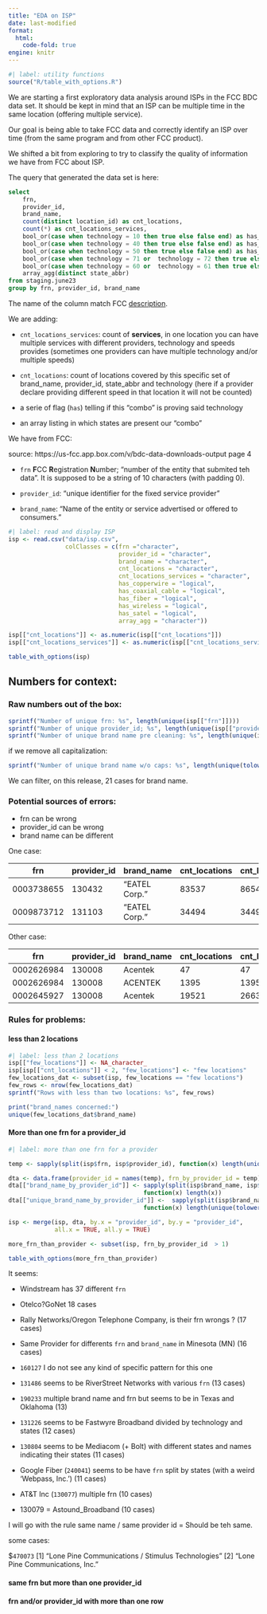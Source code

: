 ```yaml
---
title: "EDA on ISP"
date: last-modified
format: 
  html:
    code-fold: true
engine: knitr
---
```


```r
#| label: utility functions
source("R/table_with_options.R")
```

We are starting a first exploratory data analysis around ISPs in the FCC BDC data set. It should be kept in mind that an ISP can be multiple time in the same location (offering multiple service).

Our goal is being able to take FCC data and correctly identify an ISP over time (from the same program and from other FCC product).

We shifted a bit from exploring to try to classify the quality of information we have from FCC about ISP.

The query that generated the data set is here: 

```SQL
select 
    frn,
    provider_id,
    brand_name,
    count(distinct location_id) as cnt_locations,
    count(*) as cnt_locations_services,
    bool_or(case when technology = 10 then true else false end) as has_copperwire,
    bool_or(case when technology = 40 then true else false end) as has_coaxial_cable,
    bool_or(case when technology = 50 then true else false end) as has_fiber,	
    bool_or(case when technology = 71 or  technology = 72 then true else false end) as has_wireless,
    bool_or(case when technology = 60 or  technology = 61 then true else false end) as has_satel,
    array_agg(distinct state_abbr)
from staging.june23
group by frn, provider_id, brand_name
```

The name of the column match FCC [description](https://us-fcc.app.box.com/v/bdc-data-downloads-output). 

We are adding: 

-  `cnt_locations_services`: count of **services**, in one location you can have multiple services with different providers, technology and speeds provides (sometimes one providers can have multiple technology and/or multiple speeds) 

- `cnt_locations`: count of locations covered by this specific set of brand_name, provider_id, state_abbr and technology (here if a provider declare providing different speed in that location it will not be counted) 

- a serie of flag (`has`) telling if this "combo" is proving said technology

- an array listing in which states are present our "combo"

We have from FCC: 

:::{.aside}
source: https://us-fcc.app.box.com/v/bdc-data-downloads-output page 4
:::

- `frn` **F**CC **R**egistration **N**umber; "number of the entity that submited teh data". It is supposed to be a string of 10 characters (with padding 0). 

- `provider_id`: "unique identifier for the fixed service provider"

- `brand_name`: "Name of the entity or service advertised or offered to consumers."

```r
#| label: read and display ISP  
isp <- read.csv("data/isp.csv",
                colClasses = c(frn ="character",
                               provider_id = "character",
                               brand_name = "character",
                               cnt_locations = "character",
                               cnt_locations_services = "character",
                               has_copperwire = "logical",
                               has_coaxial_cable = "logical",
                               has_fiber = "logical",
                               has_wireless = "logical",
                               has_satel = "logical",
                               array_agg = "character"))

isp[["cnt_locations"]] <- as.numeric(isp[["cnt_locations"]])                               
isp[["cnt_locations_services"]] <- as.numeric(isp[["cnt_locations_services"]])  

table_with_options(isp)
``` 

## Numbers for context: 

### Raw numbers out of the box:

```r
sprintf("Number of unique frn: %s", length(unique(isp[["frn"]])))
sprintf("Number of unique provider_id; %s", length(unique(isp[["provider_id"]])))
sprintf("Number of unique brand name pre cleaning: %s", length(unique(isp[["brand_name"]])))
```

if we remove all capitalization:

```r
sprintf("Number of unique brand name w/o caps: %s", length(unique(tolower(isp[["brand_name"]]))))
```

We can filter, on this release, 21 cases for brand name.

### Potential sources of errors:

- frn can be wrong  
- provider_id can be wrong 
- brand name can be different 

One case: 

| frn | provider_id| brand_name| cnt_locations | cnt_locations_services | has_copperwire | has_coaxial_cable | has_fiber | has_wireless | has_satel | array_agg | 
|---- | ---- | --- | --- | --- | ---- | ----| --- | --- | ----| ----| ---- | --- | 
|0003738655	| 130432 	| "EATEL Corp." |	83537	| 86548 |	true	| true |	true |	false	| false |	{LA} |
| 0009873712	| 131103 	| "EATEL Corp."	| 34494	| 34497	| false	| true | true |	false	| false |	{LA} |

Other case: 

| frn | provider_id| brand_name| cnt_locations | cnt_locations_services | has_copperwire | has_coaxial_cable | has_fiber | has_wireless | has_satel | array_agg | 
|---- | ---- | --- | --- | --- | ---- | ----| --- | --- | ----| ----| ---- | --- | 
| 0002626984 |130008 | 	Acentek |	47 |	47	| true|	false |	true |	false |	false |	{MN} |
| 0002626984 |	130008 |  ACENTEK	| 1395 |	1395	| true |	false	| false	| false |	false |	{MN} |
| 0002645927 |	130008 |	Acentek	| 19521	| 26636 | true	|false	|true|	true |	false | 	{IA,MN} |


### Rules for problems: 

#### less than 2 locations

```r
#| label: less than 2 locations
isp[["few_locations"]] <- NA_character_
isp[isp[["cnt_locations"]] < 2, "few_locations"] <- "few locations"
few_locations_dat <- subset(isp, few_locations == "few locations")
few_rows <- nrow(few_locations_dat)
sprintf("Rows with less than two locations: %s", few_rows)

print("brand_names concerned:")
unique(few_locations_dat$brand_name)
```


#### More than one frn for a provider_id

```r
#| label: more than one frn for a provider

temp <- sapply(split(isp$frn, isp$provider_id), function(x) length(unique(x)))

dta <- data.frame(provider_id = names(temp), frn_by_provider_id = temp)
dta[["brand_name_by_provider_id"]] <- sapply(split(isp$brand_name, isp$provider_id),
                                      function(x) length(x))
dta[["unique_brand_name_by_provider_id"]] <-  sapply(split(isp$brand_name, isp$provider_id),
                                      function(x) length(unique(tolower(x))))

isp <- merge(isp, dta, by.x = "provider_id", by.y = "provider_id",
             all.x = TRUE, all.y = TRUE)

more_frn_than_provider <- subset(isp, frn_by_provider_id  > 1)

table_with_options(more_frn_than_provider)
```

It seems:

- Windstream has 37 different `frn`  

- Otelco?GoNet 18 cases 

- Rally Networks/Oregon Telephone Company, is their frn wrongs ? (17 cases)

- Same Provider for differents `frn` and  `brand_name` in Minesota (MN) (16 cases)

- `160127` I do not see any kind of specific pattern for this one

- `131486` seems to be RiverStreet Networks with various `frn` (13 cases)

- `190233` multiple brand name and frn but seems to be in Texas and  Oklahoma (13)

- `131226` seems to be Fastwyre Broadband divided by technology and states (12 cases)

- `130804` seems to be Mediacom (+ Bolt) with different states and names indicating their states (11 cases) 

- Google Fiber (`240041`) seems to be have `frn` split by states (with a weird 'Webpass, Inc.') (11 cases)

- AT&T Inc (`130077`) multiple frn (10 cases)

- 130079  = Astound_Broadband (10 cases)

I will go with the rule same name / same provider id = Should be teh same. 


some cases: 

$`470073 `
[1] "Lone Pine Communications / Stimulus Technologies"
[2] "Lone Pine Communications, Inc."

#### same frn but more than one provider_id

#### frn and/or provider_id with more than one row 
